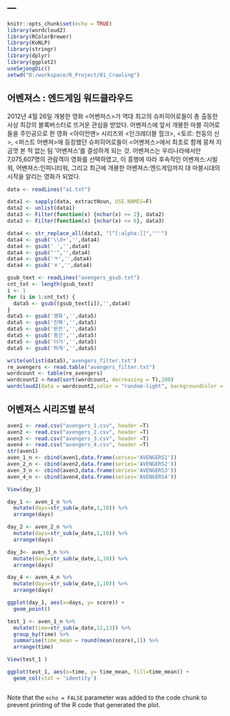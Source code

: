 ---
---

```r
knitr::opts_chunk$set(echo = TRUE)
library(wordcloud2)
library(RColorBrewer)
library(KoNLP)
library(stringr)
library(dplyr)
library(ggplot2)
useSejongDic()
setwd("D:/workspace/R_Project/01_Crawling")
```

## 어벤져스 : 엔드게임 워드클라우드

 2012년 4월 26일 개봉한 영화 <어벤져스>가 역대 최고의 슈퍼히어로들이 총 출동한 사상 최강의 블록버스터로 뜨거운 관심을 받았다. 어벤져스에 앞서 개봉한 마블 히어로들을 주인공으로 한 영화 <아이언맨> 시리즈와 <인크레더블 헐크>, <토르: 천둥의 신>, <퍼스트 어벤져>에 등장했던 슈퍼히어로들이 <어벤져스>에서 최초로 함께 뭉쳐 지금껏 본 적 없는 팀 ‘어벤져스’를 결성하게 되는 것. 어벤져스는 우리나라에서만 7,075,607명의 관람객이 영화를 선택하였고, 이 흥행에 따라 후속작인 어벤져스:시빌워, 어벤져스:인피니티워, 그리고 최근에 개봉한 어벤져스:엔드게임까지 대 마블시대의 시작을 알리는 영화가 되었다.


```r

data <- readLines("a1.txt")

data1 <- sapply(data, extractNoun, USE.NAMES=F)
data2 <- unlist(data1)
data3 <- Filter(function(x) {nchar(x) >= 2}, data2)
data3 <- Filter(function(x) {nchar(x) <= 6}, data3)

data4 <- str_replace_all(data3, "[^[:alpha:]]","''")
data4 <- gsub('\\d+','',data4)
data4 <- gsub(' ','',data4)
data4 <- gsub("'",'',data4)
data4 <- gsub('ㅋ','',data4)
data4 <- gsub('ㅎ','',data4)

gsub_text <- readLines("avengers_gsub.txt")
cnt_txt <- length(gsub_text)
i <- 1
for (i in 1:cnt_txt) {
  data5 <- gsub((gsub_text[i]),'',data4)
}
data5 <- gsub('영화','',data5)
data5 <- gsub('진짜','',data5)
data5 <- gsub('완전','',data5)
data5 <- gsub('중간','',data5)
data5 <- gsub('이거','',data5)
data5 <- gsub('하게','',data5)

write(unlist(data5),'avengers_filter.txt')
re_avengers <- read.table("avengers_filter.txt")
wordcount <- table(re_avengers)
wordcount2 <-head(sort(wordcount, decreasing = T),200)
wordcloud2(data = wordcount2,color = "random-light", backgroundColor = "grey")

```

## 어벤져스 시리즈별 분석 



```r
aven1 <- read.csv("avengers_1.csv", header =T)
aven2 <- read.csv("avengers_2.csv", header =T)
aven3 <- read.csv("avengers_3.csv", header =T)
aven4 <- read.csv("avengers_4.csv", header =T)
str(aven1)
aven_1_n <- cbind(aven1,data.frame(series='AVENGERS1'))
aven_2_n <- cbind(aven2,data.frame(series='AVENGERS2'))
aven_3_n <- cbind(aven3,data.frame(series='AVENGERS3'))
aven_4_n <- cbind(aven4,data.frame(series='AVENGERS4'))

View(day_1)

day_1 <- aven_1_n %>%
  mutate(days=str_sub(w_date,1,10)) %>%
  arrange(days)

day_2 <- aven_2_n %>%
  mutate(days=str_sub(w_date,1,10)) %>%
  arrange(days)

day_3<- aven_3_n %>%
  mutate(days=str_sub(w_date,1,10)) %>%
  arrange(days)

day_4 <- aven_4_n %>%
  mutate(days=str_sub(w_date,1,10)) %>%
  arrange(days)

ggplot(day_1, aes(x=days, y= score)) +
  geom_point()

test_1 <- aven_1_n %>%
  mutate(time=str_sub(w_date,12,13)) %>%
  group_by(time) %>%
  summarise(time_mean = round(mean(score),1)) %>%
  arrange(time)

View(test_1 )

ggplot(test_1, aes(x=time, y= time_mean, fill=time_mean)) +
  geom_col(stat = 'identity')



```

Note that the `echo = FALSE` parameter was added to the code chunk to prevent printing of the R code that generated the plot.
